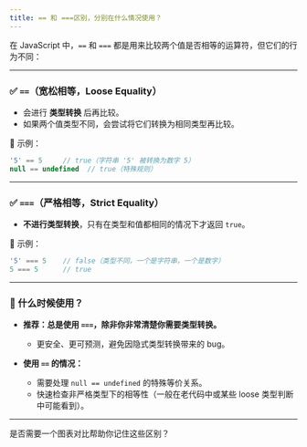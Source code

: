 ```yaml
---
title: == 和 ===区别，分别在什么情况使用？
---
```


在 JavaScript 中，`==` 和 `===` 都是用来比较两个值是否相等的运算符，但它们的行为不同：

---

### ✅ `==`（宽松相等，**Loose Equality**）

* 会进行 **类型转换** 后再比较。
* 如果两个值类型不同，会尝试将它们转换为相同类型再比较。

🔹 示例：

```js
'5' == 5     // true（字符串 '5' 被转换为数字 5）
null == undefined  // true（特殊规则）
```

---

### ✅ `===`（严格相等，**Strict Equality**）

* **不进行类型转换**，只有在类型和值都相同的情况下才返回 `true`。

🔹 示例：

```js
'5' === 5    // false（类型不同，一个是字符串，一个是数字）
5 === 5      // true
```

---

### 🔧 什么时候使用？

* **推荐：总是使用 `===`，除非你非常清楚你需要类型转换。**

  * 更安全、更可预测，避免因隐式类型转换带来的 bug。
* **使用 `==` 的情况：**

  * 需要处理 `null == undefined` 的特殊等价关系。
  * 快速检查非严格类型下的相等性（一般在老代码中或某些 loose 类型判断中可能看到）。

---

是否需要一个图表对比帮助你记住这些区别？
